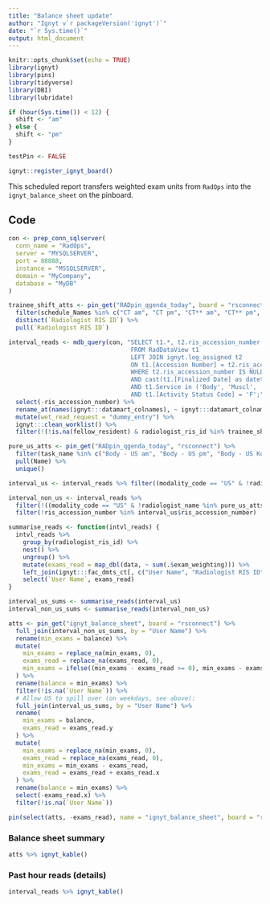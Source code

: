 ```yaml
---
title: "Balance sheet update"
author: "Ignyt v`r packageVersion('ignyt')`"
date: "`r Sys.time()`"
output: html_document
---
```


```r
knitr::opts_chunk$set(echo = TRUE)
library(ignyt)
library(pins)
library(tidyverse)
library(DBI)
library(lubridate)

if (hour(Sys.time()) < 12) {
  shift <- "am"
} else {
  shift <- "pm"
}

testPin <- FALSE

ignyt::register_ignyt_board()
```

This scheduled report transfers weighted exam units from `RadOps` into the `ignyt_balance_sheet` on the pinboard.

## Code {.tabset}

```r

con <- prep_conn_sqlserver(
  conn_name = "RadOps",
  server = "MYSQLSERVER",
  port = 88888,
  instance = "MSSQLSERVER",
  domain = "MyCompany",
  database = "MyDB"
)

trainee_shift_atts <- pin_get("RADpin_qgenda_today", board = "rsconnect") %>%
  filter(schedule_Names %in% c("CT am", "CT pm", "CT** am", "CT** pm", "MRI am", "MRI pm")) %>%
  distinct(`Radiologist RIS ID`) %>%
  pull(`Radiologist RIS ID`)

interval_reads <- mdb_query(con, "SELECT t1.*, t2.ris_accession_number
                                  FROM RadDataView t1
                                  LEFT JOIN ignyt.log_assigned t2
                                  ON t1.[Accession Number] = t2.ris_accession_number
                                  WHERE t2.ris_accession_number IS NULL
                                  AND cast(t1.[Finalized Date] as datetime) BETWEEN cast(DATEADD(minute, -40, GETDATE()) as DATETIME) AND cast(DATEADD(minute, -10, GETDATE()) as DATETIME)
                                  AND t1.Service in ('Body', 'Muscl', 'Cardiac')
                                  AND t1.[Activity Status Code] = 'F';") %>%
  select(-ris_accession_number) %>%
  rename_at(names(ignyt:::datamart_colnames), ~ ignyt:::datamart_colnames) %>%
  mutate(wet_read_request = "dummy_entry") %>%
  ignyt:::clean_worklist() %>%
  filter(!(!is.na(fellow_resident) & radiologist_ris_id %in% trainee_shift_atts & modality_code %in% c("CT", "MR"))) # Trainee reads already in min_weights

pure_us_atts <- pin_get("RADpin_qgenda_today", "rsconnect") %>%
  filter(task_name %in% c("Body - US am", "Body - US pm", "Body - US Koch am", "Body - US Koch pm")) %>%
  pull(Name) %>%
  unique()
```


```r

interval_us <- interval_reads %>% filter((modality_code == "US" & !radiologist_name %in% pure_us_atts) | (modality_code == "CT" & (patient_status_code == "I" | str_detect(patient_location_code, "UCC|SCC|ER"))))

interval_non_us <- interval_reads %>%
  filter(!((modality_code == "US" & !radiologist_name %in% pure_us_atts) | (modality_code == "CT" & (patient_status_code == "I" | str_detect(patient_location_code, "UCC|SCC|ER"))))) %>%
  filter(!ris_accession_number %in% interval_us$ris_accession_number)

summarise_reads <- function(intvl_reads) {
  intvl_reads %>%
    group_by(radiologist_ris_id) %>%
    nest() %>%
    ungroup() %>%
    mutate(exams_read = map_dbl(data, ~ sum(.$exam_weighting))) %>%
    left_join(ignyt:::fac_dmts_ct[, c("User Name", "Radiologist RIS ID")], by = c("radiologist_ris_id" = "Radiologist RIS ID")) %>%
    select(`User Name`, exams_read)
}

interval_us_sums <- summarise_reads(interval_us)
interval_non_us_sums <- summarise_reads(interval_non_us)

atts <- pin_get("ignyt_balance_sheet", board = "rsconnect") %>%
  full_join(interval_non_us_sums, by = "User Name") %>%
  rename(min_exams = balance) %>%
  mutate(
    min_exams = replace_na(min_exams, 0),
    exams_read = replace_na(exams_read, 0),
    min_exams = ifelse((min_exams - exams_read >= 0), min_exams - exams_read, ifelse(min_exams < 0, min_exams, 0))
  ) %>%
  rename(balance = min_exams) %>%
  filter(!is.na(`User Name`)) %>%
  # Allow US to spill over (on weekdays, see above):
  full_join(interval_us_sums, by = "User Name") %>%
  rename(
    min_exams = balance,
    exams_read = exams_read.y
  ) %>%
  mutate(
    min_exams = replace_na(min_exams, 0),
    exams_read = replace_na(exams_read, 0),
    min_exams = min_exams - exams_read,
    exams_read = exams_read + exams_read.x
  ) %>%
  rename(balance = min_exams) %>%
  select(-exams_read.x) %>%
  filter(!is.na(`User Name`))

pin(select(atts, -exams_read), name = "ignyt_balance_sheet", board = "rsconnect")
```

### Balance sheet summary

```r
atts %>% ignyt_kable()
```

### Past hour reads (details)

```r
interval_reads %>% ignyt_kable()
```
